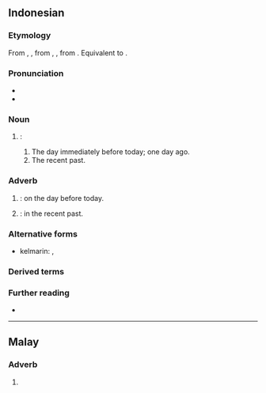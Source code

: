 ==Indonesian==

===Etymology===
From {{inh|id|ms|kemarin}}, {{m|ms|kelmarin}}, from {{inh|id|ms-cla|کمارين|tr=kemarin}}, {{m|ms-cla|کلمارين|tr=kelmarin}}, from {{inh|id|poz-mly-pro|*kə maləm hari(-an)}}. Equivalent to {{blend|id|ke|malam|hari|nocap=1}}.

===Pronunciation===
* {{IPA|id|[kəˈmarɪn]}}
* {{hyphenation|id|kê|ma|rin}}

===Noun===
{{id-noun|head=kêmarin|pl=-}}

# {{l|en|yesterday}}:
## The day immediately before today; one day ago.
## The recent past.

===Adverb===
{{head|id|adverb|head=kêmarin}}

# {{l|en|yesterday}}: on the day before today.
#: {{ant|id|besok}}
#: {{uxi|id|'''Kemarin''' [[aku]] [[pergi]] [[ke]] [[rumah]] [[teman]].|I was going to a friend's home '''yesterday'''.}}
# {{l|en|recently}}: in the recent past.

===Alternative forms===
* kelmarin: {{l|ms|kelmarin|standard Malay}}, {{l|id|kelmarin|nonstandard Indonesian}}

===Derived terms===
{{der4|id|
| kemarin dulu
| kemarin lusa
| kemarin sore
|}}

===Further reading===
* {{R:KBBI Daring}}

----

==Malay==

===Adverb===
{{ms-adv|j=کمارين}}

# {{lb|ms|nonstandard}} {{alternative form of|ms|kelmarin}}